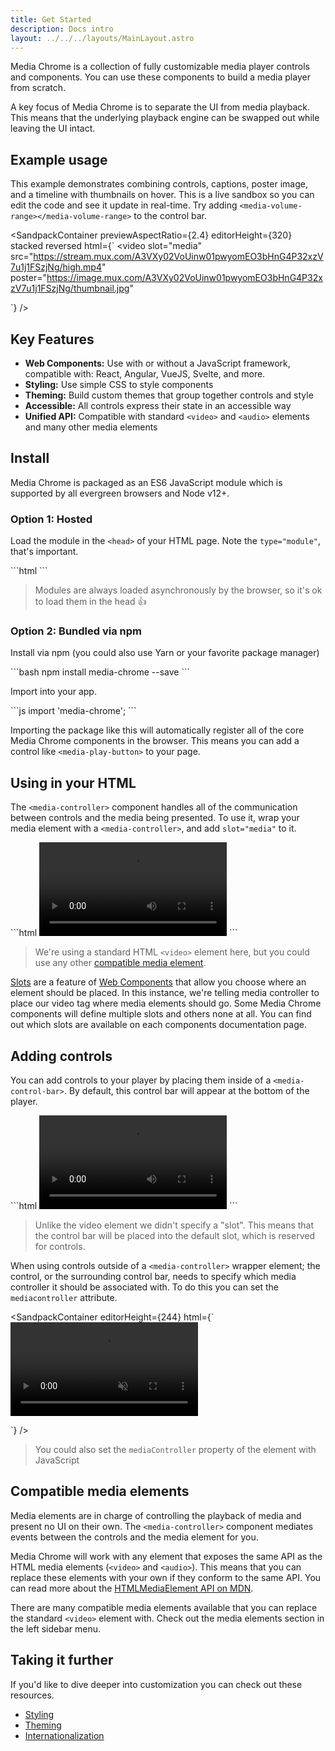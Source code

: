 ```yaml
---
title: Get Started
description: Docs intro
layout: ../../../layouts/MainLayout.astro
---
```



Media Chrome is a collection of fully customizable media player controls and components. You can use these components to build a media player from scratch.

A key focus of Media Chrome is to separate the UI from media playback. This means that the underlying playback engine can be swapped out while leaving the UI intact.

## Example usage

This example demonstrates combining controls, captions, poster image, and a timeline with thumbnails on hover. This is a live sandbox so you can edit the code and see it update in real-time. Try adding `<media-volume-range></media-volume-range>` to the control bar.

<SandpackContainer
  previewAspectRatio={2.4}
  editorHeight={320}
  stacked
  reversed
  html={`<media-controller>
  <video
    slot="media"
    src="https://stream.mux.com/A3VXy02VoUinw01pwyomEO3bHnG4P32xzV7u1j1FSzjNg/high.mp4"
    poster="https://image.mux.com/A3VXy02VoUinw01pwyomEO3bHnG4P32xzV7u1j1FSzjNg/thumbnail.jpg"
  ></video>
  <media-control-bar>
    <media-play-button></media-play-button>
    <media-mute-button></media-mute-button>
    <media-time-range></media-time-range>
    <media-time-display></media-time-display>
    <media-fullscreen-button></media-fullscreen-button>
  </media-control-bar>
</media-controller>`}
/>

## Key Features

- **Web Components:** Use with or without a JavaScript framework, compatible with: React, Angular, VueJS, Svelte, and more.
- **Styling:** Use simple CSS to style components
- **Theming:** Build custom themes that group together controls and style
- **Accessible:** All controls express their state in an accessible way
- **Unified API:** Compatible with standard `<video>` and `<audio>` elements and many other media elements

## Install

Media Chrome is packaged as an ES6 JavaScript module which is supported by all evergreen browsers and Node v12+.

### Option 1: Hosted

Load the module in the `<head>` of your HTML page. Note the `type="module"`, that's important.

<CopyToClipboard>
```html
<script type="module" src="https://cdn.jsdelivr.net/npm/media-chrome@4/+esm"></script>
```
</CopyToClipboard>

> Modules are always loaded asynchronously by the browser, so it's ok to load them in the head 👍

### Option 2: Bundled via npm

Install via npm (you could also use Yarn or your favorite package manager)

<CopyToClipboard>
```bash
npm install media-chrome --save
```
</CopyToClipboard>

Import into your app.

<CopyToClipboard>
```js
import 'media-chrome';
```
</CopyToClipboard>

Importing the package like this will automatically register all of the core Media Chrome components in the browser. This means you can add a control like `<media-play-button>` to your page.

## Using in your HTML

The `<media-controller>` component handles all of the communication between controls and the media being presented. To use it, wrap your media element with a `<media-controller>`, and add `slot="media"` to it.

<CopyToClipboard>
```html
<media-controller>
  <video
    slot="media"
    src="https://stream.mux.com/DS00Spx1CV902MCtPj5WknGlR102V5HFkDe/high.mp4"
  ></video>
</media-controller>
```
</CopyToClipboard>

> We're using a standard HTML `<video>` element here, but you could use any other [compatible media element](#compatible-media-elements).

[Slots](https://developer.mozilla.org/en-US/docs/Web/HTML/Element/slot) are a feature of [Web Components](https://developer.mozilla.org/en-US/docs/Web/API/Web_components) that allow you choose where an element should be placed. In this instance, we're telling media controller to place our video tag where
media elements should go. Some Media Chrome components will define multiple slots and others none at all. You can find out which slots are available on each components documentation page.

## Adding controls

You can add controls to your player by placing them inside of a `<media-control-bar>`. By default, this control bar will appear at the bottom of the player.

<CopyToClipboard>
```html
<media-controller>
  <video
    slot="media"
    src="https://stream.mux.com/DS00Spx1CV902MCtPj5WknGlR102V5HFkDe/high.mp4"
  ></video>
  <media-control-bar>
    <media-play-button></media-play-button>
    <media-mute-button></media-mute-button>
    <media-volume-range></media-volume-range>
    <media-time-range></media-time-range>
    <media-pip-button></media-pip-button>
    <media-fullscreen-button></media-fullscreen-button>
  </media-control-bar>
</media-controller>
```
</CopyToClipboard>

> Unlike the video element we didn't specify a "slot". This means that the control bar will be placed into the default slot, which is reserved for controls.

When using controls outside of a `<media-controller>` wrapper element; the control, or the surrounding control bar, needs to specify which media controller it should be associated with. To do this you can set the `mediacontroller` attribute.

<SandpackContainer
  editorHeight={244}
  html={`<media-controller id="myController">
  <video slot="media" src="https://stream.mux.com/A3VXy02VoUinw01pwyomEO3bHnG4P32xzV7u1j1FSzjNg/high.mp4" muted playsinline></video>
</media-controller>

<media-control-bar mediacontroller="myController">
  <media-play-button></media-play-button>
  <media-time-range></media-time-range>
</media-control-bar>`}
/>

> You could also set the `mediaController` property of the element with JavaScript

## Compatible media elements

Media elements are in charge of controlling the playback of media and present no UI on their own. The `<media-controller>` component mediates events between the controls and the media element for you.

Media Chrome will work with any element that exposes the same API as the HTML media elements (`<video>` and `<audio>`). This means that you can replace these elements with your own if they conform to the same API. You can read more about the [HTMLMediaElement API on MDN](https://developer.mozilla.org/en-US/docs/Web/API/HTMLMediaElement).

There are many compatible media elements available that you can replace the standard `<video>` element with. Check out the media elements section in the left sidebar menu.

## Taking it further

If you'd like to dive deeper into customization you can check out these resources.

- [Styling](/docs/en/styling)
- [Theming](/docs/en/themes)
- [Internationalization](/docs/en/internationalization/adding-language-support)
